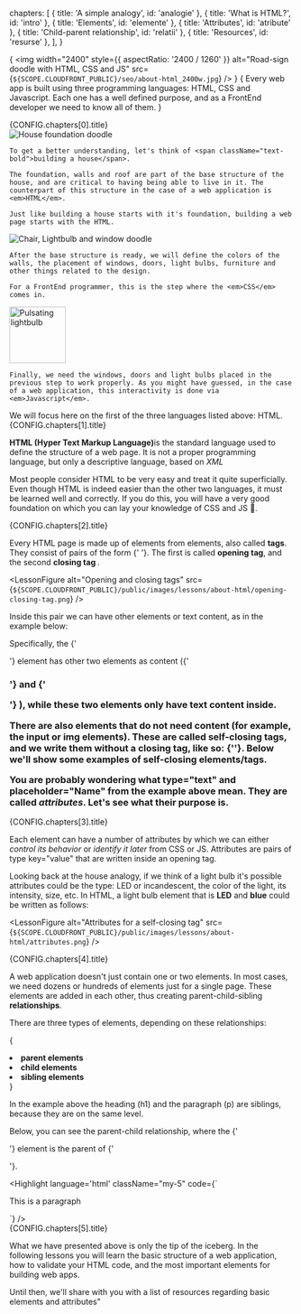   chapters: [
    { title: 'A simple analogy', id: 'analogie' },
    { title: 'What is HTML?', id: 'intro' },
    { title: 'Elements', id: 'elemente' },
    { title: 'Attributes', id: 'atribute' },
    { title: 'Child-parent relationship', id: 'relatii' },
    { title: 'Resources', id: 'resurse' },
  ],
}

{<LessonCover>
  <img
    width="2400"
    style={{ aspectRatio: '2400 / 1260' }}
    alt="Road-sign doodle with HTML, CSS and JS"
    src={`${SCOPE.CLOUDFRONT_PUBLIC}/seo/about-html_2400w.jpg`}
  />
</LessonCover>}
{<LessonFirstSentence>
  Every web app is built using three programming languages: <span className="border-bottom-1px">HTML</span>, <span className="border-bottom-1px">CSS</span> and <span className="border-bottom-1px">Javascript</span>. Each one has a well defined purpose, and as a FrontEnd developer we need to know all of them.
</LessonFirstSentence>}
<section>
  <LessonHeading as="h2" id={CONFIG.chapters[0].id}>
    {CONFIG.chapters[0].title}
  </LessonHeading>
  <div className="my-16">
    <LessonFloatContent position="right">
      <img
        loading="lazy"
        className="w-100"
        alt="House foundation doodle"
        src={`${SCOPE.CLOUDFRONT_PUBLIC}/public/images/lessons/about-html/house-foundation.png`}
      />
    </LessonFloatContent>

    To get a better understanding, let's think of <span className="text-bold">building a house</span>.

    The foundation, walls and roof are part of the base structure of the house, and are critical to having being able to live in it. The counterpart of this structure in the case of a web application is <em>HTML</em>.

    Just like building a house starts with it's foundation, building a web page starts with the HTML.
  </div>
  <div className="my-16">
    <LessonFloatContent position='left'>
      <img
        loading="lazy"
        className="w-100"
        alt="Chair, Lightbulb and window doodle"
        src={`${SCOPE.CLOUDFRONT_PUBLIC}/public/images/lessons/about-html/chair-lightbulb-window.png`}
      />
    </LessonFloatContent>

    After the base structure is ready, we will define the colors of the walls, the placement of windows, doors, light bulbs, furniture and other things related to the design.

    For a FrontEnd programmer, this is the step where the <em>CSS</em> comes in.
  </div>
  <div className="clear-both">
    <img
      width="100"
      loading="lazy"
      className="float-right ml-16"
      alt="Pulsating lightbulb"
      style={{ position: 'relative', bottom: '1em' }}
      src={`${SCOPE.CLOUDFRONT_PUBLIC}/public/images/lessons/about-html/pulsating-lightbulb.gif`}
    />
    
    Finally, we need the windows, doors and light bulbs placed in the previous step to work properly. As you might have guessed, in the case of a web application, this interactivity is done via <em>Javascript</em>.
  </div>
  We will focus here on the first of the three languages listed above: HTML.
</section>
<section>
  <LessonHeading as="h2" id={CONFIG.chapters[1].id}>
    {CONFIG.chapters[1].title}
  </LessonHeading>

  <strong>HTML (Hyper Text Markup Language)</strong>is the standard language used to define the structure of a web page. It is not a proper programming language, but only a descriptive language, based on <em>XML</em>

  Most people consider HTML to be very easy and treat it quite superficially. Even though HTML is indeed easier than the other two languages, it must be learned well and correctly. If you do this, you will have a very good foundation on which you can lay your knowledge of CSS and JS 💪.

</section>
<section>
  <LessonHeading as="h2" id={CONFIG.chapters[2].id}>
    {CONFIG.chapters[2].title}
  </LessonHeading>

  Every HTML page is made up of elements from elements, also called <strong>tags</strong>. They consist of pairs of the form <FormattedText as="strong">{'<element> </element>'}</FormattedText>. The first is called <strong>opening tag</strong>, and the second <strong>closing tag </strong>.

  <LessonFigure
    alt="Opening and closing tags"
    src={`${SCOPE.CLOUDFRONT_PUBLIC}/public/images/lessons/about-html/opening-closing-tag.png`}
  />

  Inside this pair we can have other elements or text content, as in the example below:

  <div className="my-5">
    <Sandpack {...SCOPE.examples['wVlnHV6Gh7']} />
  </div>

  Specifically, the <FormattedText as="strong">{'<section>'}</FormattedText> element has other two elements as content (<FormattedText as="strong">{'<h1>'}</FormattedText> and <FormattedText as="strong"> {'<p>'} </FormattedText>), while these two elements only have text content inside.

  There are also elements that do not need content (for example, the <FormattedText as="strong">input</FormattedText> or <FormattedText as="strong"> img </FormattedText> elements). These are called <strong>self-closing tags</strong>, and we write them without a closing tag, like so: <FormattedText as="strong">{'<element />'}</FormattedText>. Below we'll show some examples of self-closing elements/tags.

  <div className="my-5">
    <Sandpack {...SCOPE.examples['xiY1XuQLjh']} />
  </div>

  You are probably wondering what <strong>type="text"</strong> and <strong>placeholder="Name"</strong> from the example above mean. They are called <em className="text-bold">attributes</em>. Let's see what their purpose is.
</section>
<section>
  <LessonHeading as="h2" id={CONFIG.chapters[3].id}>
    {CONFIG.chapters[3].title}
  </LessonHeading>

  Each element can have a number of attributes by which we can either <em className="text-bold">control its behavior</em> or <em className="text-bold">identify it later </em > from CSS or JS. Attributes are pairs of type <FormattedText as="strong"> key="value" </FormattedText> that are written inside an opening tag.

  Looking back at the house analogy, if we think of a light bulb it's possible attributes could be the type: LED or incandescent, the color of the light, its intensity, size, etc. In HTML, a light bulb element that is <strong>LED</strong> and <strong>blue</strong> could be written as follows:

  <LessonFigure
    alt="Attributes for a self-closing tag"
    src={`${SCOPE.CLOUDFRONT_PUBLIC}/public/images/lessons/about-html/attributes.png`}
  />
</section>
<section>
  <LessonHeading as="h2" id={CONFIG.chapters[4].id}>
    {CONFIG.chapters[4].title}
  </LessonHeading>

  A web application doesn't just contain one or two elements. In most cases, we need dozens or hundreds of elements just for a single page. These elements are added in each other, thus creating parent-child-sibling <strong>relationships</strong>.

  There are three types of elements, depending on these relationships:

  {<List variant="bullets">
    <li>
      <strong>parent elements</strong>
    </li>
    <li>
      <strong>child elements</strong>
    </li>
    <li>
      <strong>sibling elements</strong>
    </li>
  </List>}

  In the example above the heading (<FormattedText as="strong">h1</FormattedText>) and the paragraph (<FormattedText as="strong">p</FormattedText>) are siblings, because they are on the same level.

  Below, you can see the <FormattedText as="strong"> parent-child </FormattedText> relationship, where the <FormattedText as="strong">{'<div>'}</FormattedText> element is the parent of <FormattedText as="strong">{'<p>'}</FormattedText>.

  <Highlight language='html' className="my-5" code={`<div>
  <p>This is a paragraph</p>
</div>`} />
  
</section>
<div className="dots" />
<section>
  <LessonHeading as="h2" id={CONFIG.chapters[5].id}>
    {CONFIG.chapters[5].title}
  </LessonHeading>
  
  What we have presented above is only the tip of the iceberg. In the following lessons you will learn the basic structure of a web application, how to validate your HTML code, and the most important elements for building web apps.
  
  Until then, we'll share with you with a list of resources regarding basic elements and attributes"
</section>
